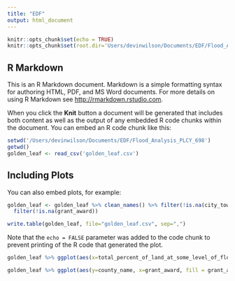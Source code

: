 ```yaml
---
title: "EDF"
output: html_document
---
```


```r
knitr::opts_chunk$set(echo = TRUE)
knitr::opts_chunk$set(root.dir='Users/devinwilson/Documents/EDF/Flood_Analysis_PLCY_698') # change for your root directory)
```

## R Markdown

This is an R Markdown document. Markdown is a simple formatting syntax for authoring HTML, PDF, and MS Word documents. For more details on using R Markdown see <http://rmarkdown.rstudio.com>.

When you click the **Knit** button a document will be generated that includes both content as well as the output of any embedded R code chunks within the document. You can embed an R code chunk like this:

```r
setwd('/Users/devinwilson/Documents/EDF/Flood_Analysis_PLCY_698')
getwd()
golden_leaf <- read_csv('golden_leaf.csv')
```

## Including Plots

You can also embed plots, for example:

```r
golden_leaf <- golden_leaf %>% clean_names() %>% filter(!is.na(city_town)) %>%
  filter(!is.na(grant_award))

write.table(golden_leaf, file="golden_leaf.csv", sep=",")
```

Note that the `echo = FALSE` parameter was added to the code chunk to prevent printing of the R code that generated the plot.
```r
golden_leaf %>% ggplot(aes(x=total_percent_of_land_at_some_level_of_flood_risk, y=county_name, fill=city_town)) + xlim(0, 100) + labs(y = "County", x = "Percent of Land at Flood Risk", title = "Percent of Land at Flood Risk in each County", subtitle = "Communtities Which Recieved Funding") + geom_col(show.legend = TRUE)
```

```r
golden_leaf %>% ggplot(aes(y=county_name, x=grant_award, fill = grant_award)) + labs(y = "County", x = "Grant Award in Thousands", title = "Grant Awarded to Each County") + theme_classic() + geom_col()
```

